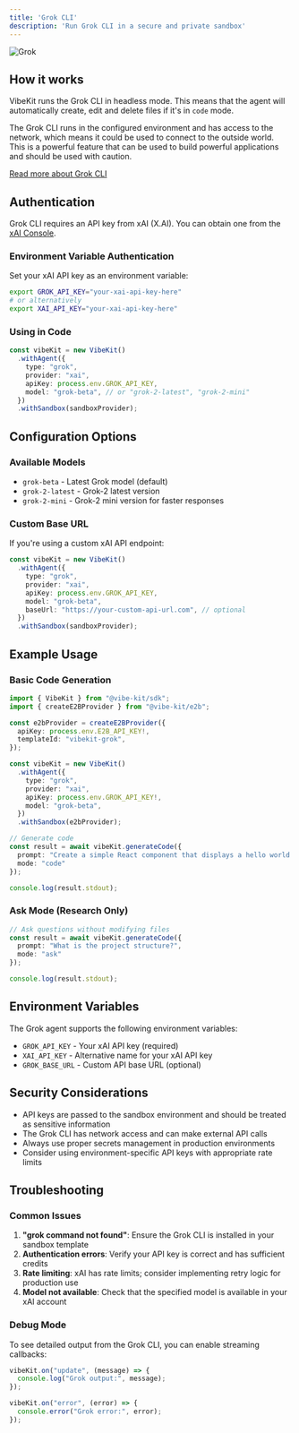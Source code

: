 ```yaml
---
title: 'Grok CLI'
description: 'Run Grok CLI in a secure and private sandbox'
---
```


<img
  src="/images/grok.png"
  alt="Grok"
/>

## How it works

VibeKit runs the Grok CLI in headless mode. This means that the agent will automatically create, edit and delete files if it's in `code` mode.

The Grok CLI runs in the configured environment and has access to the network, which means it could be used to connect to the outside world. This is a powerful feature that can be used to build powerful applications and should be used with caution.

[Read more about Grok CLI](https://github.com/superagent-ai/grok-cli)

## Authentication

Grok CLI requires an API key from xAI (X.AI). You can obtain one from the [xAI Console](https://console.x.ai/).

### Environment Variable Authentication

Set your xAI API key as an environment variable:

```bash
export GROK_API_KEY="your-xai-api-key-here"
# or alternatively
export XAI_API_KEY="your-xai-api-key-here"
```

### Using in Code

```typescript
const vibeKit = new VibeKit()
  .withAgent({
    type: "grok",
    provider: "xai",
    apiKey: process.env.GROK_API_KEY,
    model: "grok-beta", // or "grok-2-latest", "grok-2-mini"
  })
  .withSandbox(sandboxProvider);
```

## Configuration Options

### Available Models

- `grok-beta` - Latest Grok model (default)
- `grok-2-latest` - Grok-2 latest version
- `grok-2-mini` - Grok-2 mini version for faster responses

### Custom Base URL

If you're using a custom xAI API endpoint:

```typescript
const vibeKit = new VibeKit()
  .withAgent({
    type: "grok",
    provider: "xai",
    apiKey: process.env.GROK_API_KEY,
    model: "grok-beta",
    baseUrl: "https://your-custom-api-url.com", // optional
  })
  .withSandbox(sandboxProvider);
```

## Example Usage

### Basic Code Generation

```typescript
import { VibeKit } from "@vibe-kit/sdk";
import { createE2BProvider } from "@vibe-kit/e2b";

const e2bProvider = createE2BProvider({
  apiKey: process.env.E2B_API_KEY!,
  templateId: "vibekit-grok",
});

const vibeKit = new VibeKit()
  .withAgent({
    type: "grok",
    provider: "xai",
    apiKey: process.env.GROK_API_KEY!,
    model: "grok-beta",
  })
  .withSandbox(e2bProvider);

// Generate code
const result = await vibeKit.generateCode({
  prompt: "Create a simple React component that displays a hello world message",
  mode: "code"
});

console.log(result.stdout);
```

### Ask Mode (Research Only)

```typescript
// Ask questions without modifying files
const result = await vibeKit.generateCode({
  prompt: "What is the project structure?",
  mode: "ask"
});

console.log(result.stdout);
```

## Environment Variables

The Grok agent supports the following environment variables:

- `GROK_API_KEY` - Your xAI API key (required)
- `XAI_API_KEY` - Alternative name for your xAI API key
- `GROK_BASE_URL` - Custom API base URL (optional)

## Security Considerations

- API keys are passed to the sandbox environment and should be treated as sensitive information
- The Grok CLI has network access and can make external API calls
- Always use proper secrets management in production environments
- Consider using environment-specific API keys with appropriate rate limits

## Troubleshooting

### Common Issues

1. **"grok command not found"**: Ensure the Grok CLI is installed in your sandbox template
2. **Authentication errors**: Verify your API key is correct and has sufficient credits
3. **Rate limiting**: xAI has rate limits; consider implementing retry logic for production use
4. **Model not available**: Check that the specified model is available in your xAI account

### Debug Mode

To see detailed output from the Grok CLI, you can enable streaming callbacks:

```typescript
vibeKit.on("update", (message) => {
  console.log("Grok output:", message);
});

vibeKit.on("error", (error) => {
  console.error("Grok error:", error);
});
```